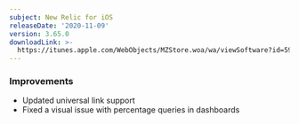 ```yaml
---
subject: New Relic for iOS
releaseDate: '2020-11-09'
version: 3.65.0
downloadLink: >-
  https://itunes.apple.com/WebObjects/MZStore.woa/wa/viewSoftware?id=594038638&mt=8
---
```


### Improvements

* Updated universal link support
* Fixed a visual issue with percentage queries in dashboards
